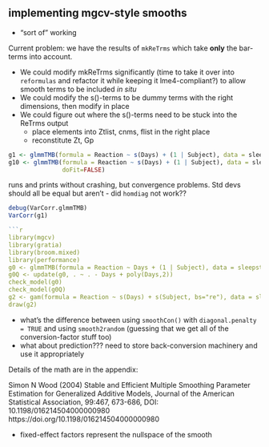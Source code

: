 ## implementing mgcv-style smooths

* "sort of" working

Current problem: we have the results of `mkReTrms` which take **only** the bar-terms into account.

* We could modify mkReTrms significantly (time to take it over into `reformulas` and refactor it while keeping it lme4-compliant?) to allow smooth terms to be included *in situ*
* We could modify the s()-terms to be dummy terms with the right dimensions, then modify in place
* We could figure out where the s()-terms need to be stuck into the ReTrms output
   * place elements into Ztlist, cnms, flist in the right place
   * reconstitute Zt, Gp



```r
g1 <- glmmTMB(formula = Reaction ~ s(Days) + (1 | Subject), data = sleepstudy)
g10 <- glmmTMB(formula = Reaction ~ s(Days) + (1 | Subject), data = sleepstudy,
               doFit=FALSE)
```

runs and prints without crashing, but convergence problems.
Std devs should all be equal but aren't - did `homdiag` not work??

```r
debug(VarCorr.glmmTMB)
VarCorr(g1)

```r
library(mgcv)
library(gratia)
library(broom.mixed)
library(performance)
g0 <- glmmTMB(formula = Reaction ~ Days + (1 | Subject), data = sleepstudy
g0Q <- update(g0, . ~ . - Days + poly(Days,2))
check_model(g0)
check_model(g0Q)
g2 <- gam(formula = Reaction ~ s(Days) + s(Subject, bs="re"), data = sleepstudy)
draw(g2)
```

* what's the difference between using `smoothCon()` with `diagonal.penalty = TRUE` and using `smooth2random` (guessing that we get all of the conversion-factor stuff too)
* what about prediction??? need to store back-conversion machinery and use it appropriately

Details of the math are in the appendix:

Simon N Wood (2004) Stable and Efficient Multiple Smoothing Parameter Estimation for Generalized Additive Models, Journal of the American Statistical Association, 99:467, 673-686, DOI: 10.1198/016214504000000980 https://doi.org/10.1198/016214504000000980
   
* fixed-effect factors represent the nullspace of the smooth

